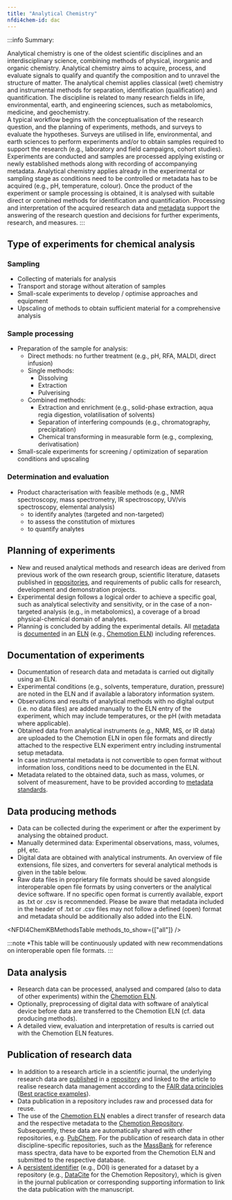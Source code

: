```yaml
---
title: "Analytical Chemistry"
nfdi4chem-id: dac
---
```



:::info Summary:

Analytical chemistry is one of the oldest scientific disciplines and an interdisciplinary science, combining methods of physical, inorganic and organic chemistry. Analytical chemistry aims to acquire, process, and evaluate signals to qualify and quantify the composition and to unravel the structure of matter. The analytical chemist applies classical (wet) chemistry and instrumental methods for separation, identification (qualification) and quantification. The discipline is related to many research fields in life, environmental, earth, and engineering sciences, such as metabolomics, medicine, and geochemistry. <br/>
A typical workflow begins with the conceptualisation of the research question, and the planning of experiments, methods, and surveys to evaluate the hypotheses. Surveys are utilised in life, environmental, and earth sciences to perform experiments and/or to obtain samples required to support the research (e.g., laboratory and field campaigns, cohort studies). Experiments are conducted and samples are processed applying existing or newly established methods along with recording of accompanying metadata. Analytical chemistry applies already in the experimental or sampling stage as conditions need to be controlled or metadata has to be acquired (e.g., pH, temperature, colour). Once the product of the experiment or sample processing is obtained, it is analysed with suitable direct or combined methods for identification and quantification. Processing and interpretation of the acquired research data and [metadata](/docs/topics/metadata) support the answering of the research question and decisions for further experiments, research, and measures.
:::

## Type of experiments for chemical analysis

### Sampling

- Collecting of materials for analysis
- Transport and storage without alteration of samples
- Small-scale experiments to develop / optimise approaches and equipment
- Upscaling of methods to obtain sufficient material for a comprehensive analysis

### Sample processing

- Preparation of the sample for analysis:
    - Direct methods: no further treatment (e.g., pH, RFA, MALDI, direct infusion)
    - Single methods:
        - Dissolving
        - Extraction
        - Pulverising 
    - Combined methods:
        - Extraction and enrichment (e.g., solid-phase extraction, aqua regia digestion, volatilisation of solvents)
        - Separation of interfering compounds (e.g., chromatography, precipitation)
        - Chemical transforming in measurable form (e.g., complexing, derivatisation)
- Small-scale experiments for screening / optimization of separation conditions and upscaling

### Determination and evaluation
- Product characterisation with feasible methods (e.g., NMR spectroscopy, mass spectrometry, IR spectroscopy, UV/vis spectroscopy, elemental analysis)
    - to identify analytes (targeted and non-targeted)
    - to assess the constitution of mixtures
    - to quantify analytes

## Planning of experiments

- New and reused analytical methods and research ideas are derived from previous work of the own research group, scientific literature, datasets published in [repositories](/docs/topics/repositories), and requirements of public calls for research, development and demonstration projects.
- Experimental design follows a logical order to achieve a specific goal, such as analytical selectivity and sensitivity, or in the case of a non-targeted analysis (e.g., in metabolomics), a coverage of a broad physical-chemical domain of analytes.
- Planning is concluded by adding the experimental details. All [metadata](/docs/topics/metadata) is [documented](/docs/data/data_documentation) in an [ELN](/docs/topics/eln) (e.g., [Chemotion ELN](https://www.chemotion.net/chemotionsaurus/index.html)) including references.

## Documentation of experiments

- Documentation of research data and metadata is carried out digitally using an ELN.
- Experimental conditions (e.g., solvents, temperature, duration, pressure) are noted in the ELN and if available a laboratory information system.
- Observations and results of analytical methods with no digital output (i.e. no data files) are added manually to the ELN entry of the experiment, which may include temperatures, or the pH (with metadata where applicable).
- Obtained data from analytical instruments (e.g., NMR, MS, or IR data) are uploaded to the Chemotion ELN in open file formats and directly attached to the respective ELN experiment entry including instrumental setup metadata.
- In case instrumental metadata is not convertible to open format without information loss, conditions need to be documented in the ELN.
- Metadata related to the obtained data, such as mass, volumes, or solvent of measurement, have to be provided according to [metadata standards](/docs/topics/format_standards).

## Data producing methods

- Data can be collected during the experiment or after the experiment by analysing the obtained product.
- Manually determined data: Experimental observations, mass, volumes, pH, etc.
- Digital data are obtained with analytical instruments. An overview of file extensions, file sizes, and converters for several analytical methods is given in the table below.
- Raw data files in proprietary file formats should be saved alongside interoperable open file formats by using converters or the analytical device software. If no specific open format is currently available, export as .txt or .csv is recommended. Please be aware that metadata included in the header of .txt or .csv files may not follow a defined (open) format and metadata should be additionally also added into the ELN.

<NFDI4ChemKBMethodsTable methods_to_show={["all"]} />

:::note *This table will be continuously updated with new recommendations on interoperable open file formats.
:::

## Data analysis

- Research data can be processed, analysed and compared (also to data of other experiments) within the [Chemotion ELN](https://www.chemotion.net/chemotionsaurus/index.html).
- Optionally, preprocessing of digital data with software of analytical device before data are transferred to the Chemotion ELN (cf. data producing methods).
- A detailed view, evaluation and interpretation of results is carried out with the Chemotion ELN features.


## Publication of research data

- In addition to a research article in a scientific journal, the underlying research data are [published](/docs/data/data_publication) in a [repository](/docs/topics/repositories) and linked to the article to realise research data management according to the [FAIR data principles](/docs/topics/fair) ([Best practice examples](/docs/topics/best_practice)).
- Data publication in a repository includes raw and processed data for reuse.
- The use of the [Chemotion ELN](https://www.chemotion.net/chemotionsaurus/index.html) enables a direct transfer of research data and the respective metadata to the [Chemotion Repository](https://www.chemotion-repository.net/welcome). Subsequently, these data are automatically shared with other repositories, e.g. [PubChem](https://pubchem.ncbi.nlm.nih.gov/). For the publication of research data in other discipline-specific repositories, such as the [MassBank](https://massbank.eu/MassBank/) for reference mass spectra, data have to be exported from the Chemotion ELN and submitted to the respective database.
- A [persistent identifier](/docs/topics/pid) (e.g., DOI) is generated for a dataset by a repository (e.g., [DataCite](https://datacite.org/) for the Chemotion Repository), which is given in the journal publication or corresponding supporting information to link the data publication with the manuscript.
